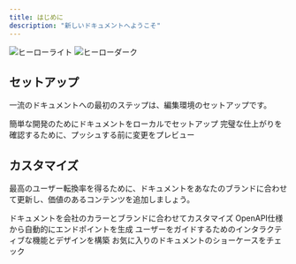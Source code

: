 ```yaml
---
title: はじめに
description: "新しいドキュメントへようこそ"
---
```


<img
  className="block dark:hidden"
  src="/images/hero-light.svg"
  alt="ヒーローライト"
/>
<img
  className="hidden dark:block"
  src="/images/hero-dark.svg"
  alt="ヒーローダーク"
/>

## セットアップ

一流のドキュメントへの最初のステップは、編集環境のセットアップです。

<CardGroup cols={2}>
  <Card
    title="ドキュメントを編集"
    icon="pen-to-square"
    href="https://mintlify.com/docs/quickstart"
  >
    簡単な開発のためにドキュメントをローカルでセットアップ
  </Card>
  <Card
    title="変更をプレビュー"
    icon="image"
    href="https://mintlify.com/docs/development"
  >
    完璧な仕上がりを確認するために、プッシュする前に変更をプレビュー
  </Card>
</CardGroup>

## カスタマイズ

最高のユーザー転換率を得るために、ドキュメントをあなたのブランドに合わせて更新し、価値のあるコンテンツを追加しましょう。

<CardGroup cols={2}>
  <Card
    title="スタイルをカスタマイズ"
    icon="palette"
    href="https://mintlify.com/docs/settings/global"
  >
    ドキュメントを会社のカラーとブランドに合わせてカスタマイズ
  </Card>
  <Card
    title="APIリファレンス"
    icon="code"
    href="https://mintlify.com/docs/api-playground/openapi"
  >
    OpenAPI仕様から自動的にエンドポイントを生成
  </Card>
  <Card
    title="コンポーネントを追加"
    icon="screwdriver-wrench"
    href="https://mintlify.com/docs/content/components/accordions"
  >
    ユーザーをガイドするためのインタラクティブな機能とデザインを構築
  </Card>
  <Card
    title="インスピレーションを得る"
    icon="stars"
    href="https://mintlify.com/customers"
  >
    お気に入りのドキュメントのショーケースをチェック
  </Card>
</CardGroup>